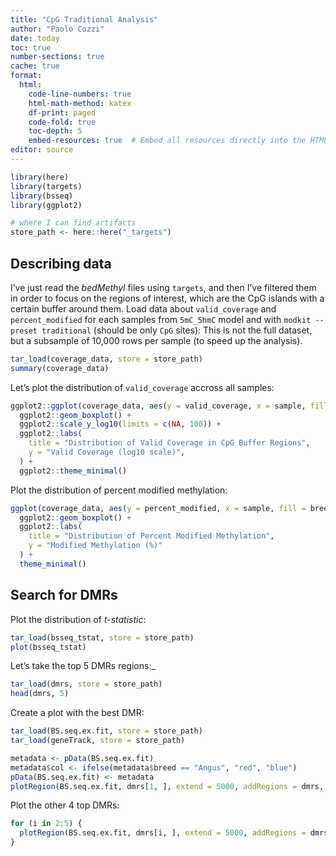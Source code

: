 ```yaml
---
title: "CpG Traditional Analysis"
author: "Paolo Cozzi"
date: today
toc: true
number-sections: true
cache: true
format:
  html:
    code-line-numbers: true
    html-math-method: katex
    df-print: paged
    code-fold: true
    toc-depth: 5
    embed-resources: true  # Embed all resources directly into the HTML file
editor: source
---
```


```r
library(here)
library(targets)
library(bsseq)
library(ggplot2)

# where I can find artifacts
store_path <- here::here("_targets")
```

## Describing data

I've just read the *bedMethyl* files using `targets`, and then I've filtered them
in order to focus on the regions of interest, which are the CpG islands with
a certain buffer around them. Load data about `valid_coverage` and `percent_modified`
for each samples from `5mC_5hmC` model and with `modkit --preset traditional`
(should be only `CpG` sites): This is not the full dataset, but a subsample of
10,000 rows per sample (to speed up the analysis).

```r
tar_load(coverage_data, store = store_path)
summary(coverage_data)
```

Let's plot the distribution of `valid_coverage` accross all samples:

```r
ggplot2::ggplot(coverage_data, aes(y = valid_coverage, x = sample, fill = breed)) +
  ggplot2::geom_boxplot() +
  ggplot2::scale_y_log10(limits = c(NA, 100)) +
  ggplot2::labs(
    title = "Distribution of Valid Coverage in CpG Buffer Regions",
    y = "Valid Coverage (log10 scale)",
  ) +
  ggplot2::theme_minimal()
```

Plot the distribution of percent modified methylation:

```r
ggplot(coverage_data, aes(y = percent_modified, x = sample, fill = breed)) +
  ggplot2::geom_boxplot() +
  ggplot2::labs(
    title = "Distribution of Percent Modified Methylation",
    y = "Modified Methylation (%)"
  ) +
  theme_minimal()
```

## Search for DMRs

Plot the distribution of *t-statistic*:

```r
tar_load(bsseq_tstat, store = store_path)
plot(bsseq_tstat)
```

Let's take the top 5 DMRs regions:_

```r
tar_load(dmrs, store = store_path)
head(dmrs, 5)
```

Create a plot with the best DMR:

```r
tar_load(BS.seq.ex.fit, store = store_path)
tar_load(geneTrack, store = store_path)

metadata <- pData(BS.seq.ex.fit)
metadata$col <- ifelse(metadata$breed == "Angus", "red", "blue")
pData(BS.seq.ex.fit) <- metadata
plotRegion(BS.seq.ex.fit, dmrs[1, ], extend = 5000, addRegions = dmrs, geneTrack = geneTrack)
```

Plot the other 4 top DMRs:

```r
for (i in 2:5) {
  plotRegion(BS.seq.ex.fit, dmrs[i, ], extend = 5000, addRegions = dmrs, geneTrack = geneTrack)
}
```